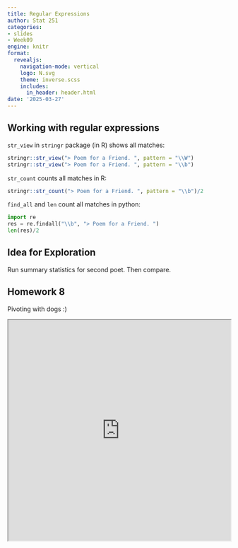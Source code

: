 ```yaml
---
title: Regular Expressions
author: Stat 251
categories:
- slides
- Week09
engine: knitr
format:
  revealjs:
    navigation-mode: vertical
    logo: N.svg
    theme: inverse.scss
    includes:
      in_header: header.html
date: '2025-03-27'
---
```


## Working with regular expressions

```str_view``` in `stringr` package (in R) shows all matches:

```r
stringr::str_view("> Poem for a Friend. ", pattern = "\\W")
stringr::str_view("> Poem for a Friend. ", pattern = "\\b")
```


```str_count``` counts all matches in R:

```r
stringr::str_count("> Poem for a Friend. ", pattern = "\\b")/2
```

`find_all` and `len` count all matches in python:

```python
import re
res = re.findall("\\b", "> Poem for a Friend. ")
len(res)/2
```

## Idea for Exploration

Run summary statistics for second poet. Then compare.

## Homework 8

Pivoting with dogs :) 


```{=html}
<iframe width="100%" height = "500px" src="https://unl-statistics.github.io/stat251/homework/08-reshape.html"></iframe>
```


